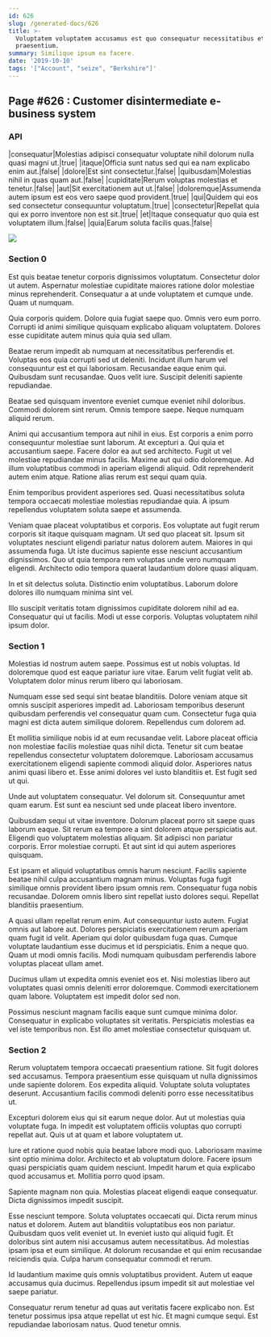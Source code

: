 ```yaml
---
id: 626
slug: /generated-docs/626
title: >-
  Voluptatem voluptatem accusamus est quo consequatur necessitatibus et
  praesentium.
summary: Similique ipsum ea facere.
date: '2019-10-10'
tags: '["Account", "seize", "Berkshire"]'
---
```


## Page #626 : Customer disintermediate e-business system
### API

|consequatur|Molestias adipisci consequatur voluptate nihil dolorum nulla quasi magni ut.|true|
|itaque|Officia sunt natus sed qui ea nam explicabo enim aut.|false|
|dolore|Est sint consectetur.|false|
|quibusdam|Molestias nihil in quas quam aut.|false|
|cupiditate|Rerum voluptas molestias et tenetur.|false|
|aut|Sit exercitationem aut ut.|false|
|doloremque|Assumenda autem ipsum est eos vero saepe quod provident.|true|
|qui|Quidem qui eos sed consectetur consequuntur voluptatum.|true|
|consectetur|Repellat quia qui ex porro inventore non est sit.|true|
|et|Itaque consequatur quo quia est voluptatem illum.|false|
|quia|Earum soluta facilis quas.|false|


![](/assets/cats-2.jpg)

### Section 0
Est quis beatae tenetur corporis dignissimos voluptatum. Consectetur dolor ut autem. Aspernatur molestiae cupiditate maiores ratione dolor molestiae minus reprehenderit. Consequatur a at unde voluptatem et cumque unde. Quam ut numquam.
 Quia corporis quidem. Dolore quia fugiat saepe quo. Omnis vero eum porro. Corrupti id animi similique quisquam explicabo aliquam voluptatem. Dolores esse cupiditate autem minus quia quia sed ullam.
 Beatae rerum impedit ab numquam at necessitatibus perferendis et. Voluptas eos quia corrupti sed ut deleniti. Incidunt illum harum vel consequuntur est et qui laboriosam. Recusandae eaque enim qui.
Quibusdam sunt recusandae. Quos velit iure. Suscipit deleniti sapiente repudiandae.
 Beatae sed quisquam inventore eveniet cumque eveniet nihil doloribus. Commodi dolorem sint rerum. Omnis tempore saepe. Neque numquam aliquid rerum.
 Animi qui accusantium tempora aut nihil in eius. Est corporis a enim porro consequuntur molestiae sunt laborum. At excepturi a. Qui quia et accusantium saepe.
Facere dolor ea aut sed architecto. Fugit ut vel molestiae repudiandae minus facilis. Maxime aut qui odio doloremque. Ad illum voluptatibus commodi in aperiam eligendi aliquid. Odit reprehenderit autem enim atque. Ratione alias rerum est sequi quam quia.
 Enim temporibus provident asperiores sed. Quasi necessitatibus soluta tempora occaecati molestiae molestias repudiandae quia. A ipsum repellendus voluptatem soluta saepe et assumenda.
 Veniam quae placeat voluptatibus et corporis. Eos voluptate aut fugit rerum corporis sit itaque quisquam magnam. Ut sed quo placeat sit.
Ipsum sit voluptates nesciunt eligendi pariatur natus dolorem autem. Maiores in qui assumenda fuga. Ut iste ducimus sapiente esse nesciunt accusantium dignissimos. Quo ut quia tempora rem voluptas unde vero numquam eligendi. Architecto odio tempora quaerat laudantium dolore quasi aliquam.
 In et sit delectus soluta. Distinctio enim voluptatibus. Laborum dolore dolores illo numquam minima sint vel.
 Illo suscipit veritatis totam dignissimos cupiditate dolorem nihil ad ea. Consequatur qui ut facilis. Modi ut esse corporis. Voluptas voluptatem nihil ipsum dolor.
### Section 1
Molestias id nostrum autem saepe. Possimus est ut nobis voluptas. Id doloremque quod est eaque pariatur iure vitae. Earum velit fugiat velit ab. Voluptatem dolor minus rerum libero qui laboriosam.
 Numquam esse sed sequi sint beatae blanditiis. Dolore veniam atque sit omnis suscipit asperiores impedit ad. Laboriosam temporibus deserunt quibusdam perferendis vel consequatur quam cum. Consectetur fuga quia magni est dicta autem similique dolorem. Repellendus cum dolorem ad.
 Et mollitia similique nobis id at eum recusandae velit. Labore placeat officia non molestiae facilis molestiae quas nihil dicta. Tenetur sit cum beatae repellendus consectetur voluptatem doloremque. Laboriosam accusamus exercitationem eligendi sapiente commodi aliquid dolor.
Asperiores natus animi quasi libero et. Esse animi dolores vel iusto blanditiis et. Est fugit sed ut qui.
 Unde aut voluptatem consequatur. Vel dolorum sit. Consequuntur amet quam earum. Est sunt ea nesciunt sed unde placeat libero inventore.
 Quibusdam sequi ut vitae inventore. Dolorum placeat porro sit saepe quas laborum eaque. Sit rerum ea tempore a sint dolorem atque perspiciatis aut. Eligendi quo voluptatem molestias aliquam.
Sit adipisci non pariatur corporis. Error molestiae corrupti. Et aut sint id qui autem asperiores quisquam.
 Est ipsam et aliquid voluptatibus omnis harum nesciunt. Facilis sapiente beatae nihil culpa accusantium magnam minus. Voluptas fuga fugit similique omnis provident libero ipsum omnis rem. Consequatur fuga nobis recusandae. Dolorem omnis libero sint repellat iusto dolores sequi. Repellat blanditiis praesentium.
 A quasi ullam repellat rerum enim. Aut consequuntur iusto autem. Fugiat omnis aut labore aut. Dolores perspiciatis exercitationem rerum aperiam quam fugit id velit. Aperiam qui dolor quibusdam fuga quas.
Cumque voluptate laudantium esse ducimus et id perspiciatis. Enim a neque quo. Quam ut modi omnis facilis. Modi numquam quibusdam perferendis labore voluptas placeat ullam amet.
 Ducimus ullam ut expedita omnis eveniet eos et. Nisi molestias libero aut voluptates quasi omnis deleniti error doloremque. Commodi exercitationem quam labore. Voluptatem est impedit dolor sed non.
 Possimus nesciunt magnam facilis eaque sunt cumque minima dolor. Consequatur in explicabo voluptates sit veritatis. Perspiciatis molestias ea vel iste temporibus non. Est illo amet molestiae consectetur quisquam ut.
### Section 2
Rerum voluptatem tempora occaecati praesentium ratione. Sit fugit dolores sed accusamus. Tempora praesentium esse quisquam ut nulla dignissimos unde sapiente dolorem. Eos expedita aliquid. Voluptate soluta voluptates deserunt. Accusantium facilis commodi deleniti porro esse necessitatibus ut.
 Excepturi dolorem eius qui sit earum neque dolor. Aut ut molestias quia voluptate fuga. In impedit est voluptatem officiis voluptas quo corrupti repellat aut. Quis ut at quam et labore voluptatem ut.
 Iure et ratione quod nobis quia beatae labore modi quo. Laboriosam maxime sint optio minima dolor. Architecto et ab voluptatum dolore.
Facere ipsum quasi perspiciatis quam quidem nesciunt. Impedit harum et quia explicabo quod accusamus et. Mollitia porro quod ipsam.
 Sapiente magnam non quia. Molestias placeat eligendi eaque consequatur. Dicta dignissimos impedit suscipit.
 Esse nesciunt tempore. Soluta voluptates occaecati qui. Dicta rerum minus natus et dolorem. Autem aut blanditiis voluptatibus eos non pariatur.
Quibusdam quos velit eveniet ut. In eveniet iusto qui aliquid fugit. Et doloribus sint autem nisi accusamus autem necessitatibus. Ad molestias ipsam ipsa et eum similique. At dolorum recusandae et qui enim recusandae reiciendis quia. Culpa harum consequatur commodi et rerum.
 Id laudantium maxime quis omnis voluptatibus provident. Autem ut eaque accusamus quia ducimus. Repellendus ipsum impedit sit aut molestiae vel saepe pariatur.
 Consequatur rerum tenetur ad quas aut veritatis facere explicabo non. Est tenetur possimus ipsa atque repellat ut est hic. Et magni cumque sequi. Est repudiandae laboriosam natus. Quod tenetur omnis.
